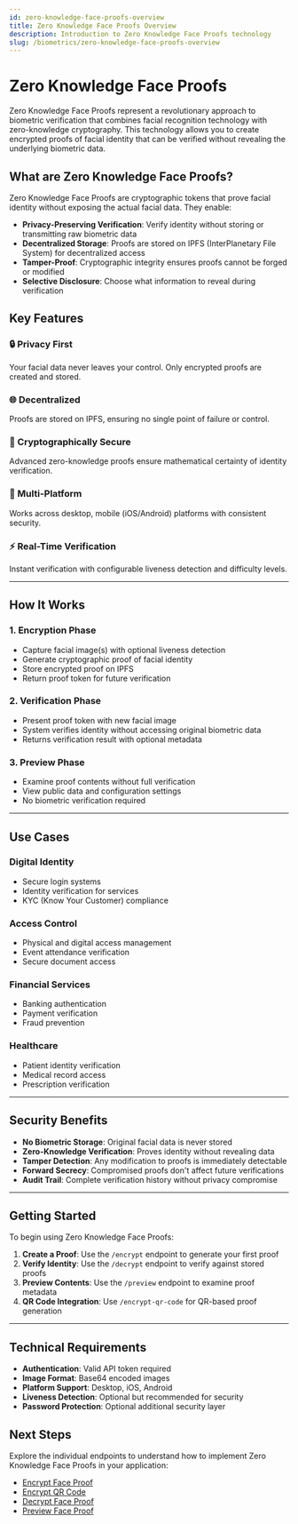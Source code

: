 ```yaml
---
id: zero-knowledge-face-proofs-overview
title: Zero Knowledge Face Proofs Overview
description: Introduction to Zero Knowledge Face Proofs technology
slug: /biometrics/zero-knowledge-face-proofs-overview
---
```


# Zero Knowledge Face Proofs

Zero Knowledge Face Proofs represent a revolutionary approach to biometric verification that combines facial recognition technology with zero-knowledge cryptography. This technology allows you to create encrypted proofs of facial identity that can be verified without revealing the underlying biometric data.

## What are Zero Knowledge Face Proofs?

Zero Knowledge Face Proofs are cryptographic tokens that prove facial identity without exposing the actual facial data. They enable:

- **Privacy-Preserving Verification**: Verify identity without storing or transmitting raw biometric data
- **Decentralized Storage**: Proofs are stored on IPFS (InterPlanetary File System) for decentralized access
- **Tamper-Proof**: Cryptographic integrity ensures proofs cannot be forged or modified
- **Selective Disclosure**: Choose what information to reveal during verification

## Key Features

<div className="row">
  <div className="col col--6">
    <div className="card margin--md">
      <div className="card__header">
        <h3>🔒 Privacy First</h3>
      </div>
      <div className="card__body">
        <p>Your facial data never leaves your control. Only encrypted proofs are created and stored.</p>
      </div>
    </div>
  </div>
  <div className="col col--6">
    <div className="card margin--md">
      <div className="card__header">
        <h3>🌐 Decentralized</h3>
      </div>
      <div className="card__body">
        <p>Proofs are stored on IPFS, ensuring no single point of failure or control.</p>
      </div>
    </div>
  </div>
</div>

<div className="row">
  <div className="col col--6">
    <div className="card margin--md">
      <div className="card__header">
        <h3>🔐 Cryptographically Secure</h3>
      </div>
      <div className="card__body">
        <p>Advanced zero-knowledge proofs ensure mathematical certainty of identity verification.</p>
      </div>
    </div>
  </div>
  <div className="col col--6">
    <div className="card margin--md">
      <div className="card__header">
        <h3>📱 Multi-Platform</h3>
      </div>
      <div className="card__body">
        <p>Works across desktop, mobile (iOS/Android) platforms with consistent security.</p>
      </div>
    </div>
  </div>
</div>

<div className="row">
  <div className="col col--12">
    <div className="card margin--md">
      <div className="card__header">
        <h3>⚡ Real-Time Verification</h3>
      </div>
      <div className="card__body">
        <p>Instant verification with configurable liveness detection and difficulty levels.</p>
      </div>
    </div>
  </div>
</div>

---

## How It Works

### 1. **Encryption Phase**
- Capture facial image(s) with optional liveness detection
- Generate cryptographic proof of facial identity
- Store encrypted proof on IPFS
- Return proof token for future verification

### 2. **Verification Phase**
- Present proof token with new facial image
- System verifies identity without accessing original biometric data
- Returns verification result with optional metadata

### 3. **Preview Phase**
- Examine proof contents without full verification
- View public data and configuration settings
- No biometric verification required

---

## Use Cases

### **Digital Identity**
- Secure login systems
- Identity verification for services
- KYC (Know Your Customer) compliance

### **Access Control**
- Physical and digital access management
- Event attendance verification
- Secure document access

### **Financial Services**
- Banking authentication
- Payment verification
- Fraud prevention

### **Healthcare**
- Patient identity verification
- Medical record access
- Prescription verification

---

## Security Benefits

- **No Biometric Storage**: Original facial data is never stored
- **Zero-Knowledge Verification**: Proves identity without revealing data
- **Tamper Detection**: Any modification to proofs is immediately detectable
- **Forward Secrecy**: Compromised proofs don't affect future verifications
- **Audit Trail**: Complete verification history without privacy compromise

---

## Getting Started

To begin using Zero Knowledge Face Proofs:

1. **Create a Proof**: Use the `/encrypt` endpoint to generate your first proof
2. **Verify Identity**: Use the `/decrypt` endpoint to verify against stored proofs
3. **Preview Contents**: Use the `/preview` endpoint to examine proof metadata
4. **QR Code Integration**: Use `/encrypt-qr-code` for QR-based proof generation

---

## Technical Requirements

- **Authentication**: Valid API token required
- **Image Format**: Base64 encoded images
- **Platform Support**: Desktop, iOS, Android
- **Liveness Detection**: Optional but recommended for security
- **Password Protection**: Optional additional security layer

## Next Steps

Explore the individual endpoints to understand how to implement Zero Knowledge Face Proofs in your application:

- [Encrypt Face Proof](zero-knowledge-face-proofs-encrypt)
- [Encrypt QR Code](zero-knowledge-face-proofs-encrypt-qr-code)
- [Decrypt Face Proof](zero-knowledge-face-proofs-decrypt)
- [Preview Face Proof](zero-knowledge-face-proofs-preview)
